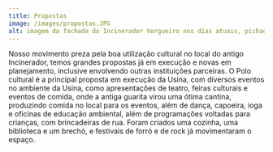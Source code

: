 ```yaml
---
title: Propostas
image: /images/propostas.JPG
alt: imagem da fachada do Incinerador Vergueiro nos dias atuais, pichada, com vidros quebrados e com o céu azul com algumas nuvens
---
```

Nosso movimento preza pela boa utilização cultural no local do antigo Incinerador, temos grandes propostas já em execução e novas em planejamento, inclusive envolvendo outras instituições parceiras.  O Polo cultural é a principal proposta em execução da Usina, com diversos eventos no ambiente da Usina, como apresentações de teatro, feiras culturais e eventos de comida, onde a antiga guarita virou uma ótima cantina, produzindo comida no local para os eventos, além de dança, capoeira, ioga e oficinas de educação ambiental, além de programações voltadas para crianças, com brincadeiras de rua. Foram criados uma cozinha, uma biblioteca e um brechó, e festivais de forró e de rock já movimentaram o espaço.